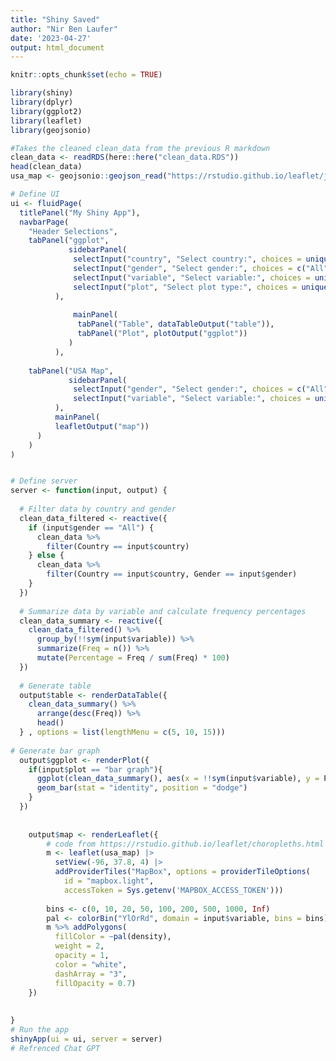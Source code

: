 ```yaml
---
title: "Shiny Saved"
author: "Nir Ben Laufer"
date: '2023-04-27'
output: html_document
---
```


```r
knitr::opts_chunk$set(echo = TRUE)
```

```r
library(shiny)
library(dplyr)
library(ggplot2)
library(leaflet)
library(geojsonio)

```


```r

#Takes the cleaned clean_data from the previous R markdown
clean_data <- readRDS(here::here("clean_data.RDS"))
head(clean_data)
usa_map <- geojsonio::geojson_read("https://rstudio.github.io/leaflet/json/us-states.geojson", what = "sp")

```


```r
# Define UI
ui <- fluidPage(
  titlePanel("My Shiny App"),
  navbarPage(
    "Header Selections",
    tabPanel("ggplot",
             sidebarPanel(
              selectInput("country", "Select country:", choices = unique(clean_data$Country)),
              selectInput("gender", "Select gender:", choices = c("All", unique(clean_data$Gender))),
              selectInput("variable", "Select variable:", choices = unique(names(clean_data)[2:ncol(clean_data)])),
              selectInput("plot", "Select plot type:", choices = unique(c("scatter plot", "bar graph")))
          ),
          
              mainPanel(
               tabPanel("Table", dataTableOutput("table")),
               tabPanel("Plot", plotOutput("ggplot"))
             )
          ),
      
    tabPanel("USA Map",
             sidebarPanel(
              selectInput("gender", "Select gender:", choices = c("All", unique(clean_data$Gender))),
              selectInput("variable", "Select variable:", choices = unique(names(clean_data)[2:ncol(clean_data)])),
          ),
          mainPanel(
          leafletOutput("map"))
      )       
    )
)


# Define server
server <- function(input, output) {
  
  # Filter data by country and gender
  clean_data_filtered <- reactive({
    if (input$gender == "All") {
      clean_data %>%
        filter(Country == input$country)
    } else {
      clean_data %>%
        filter(Country == input$country, Gender == input$gender)
    }
  })
  
  # Summarize data by variable and calculate frequency percentages
  clean_data_summary <- reactive({
    clean_data_filtered() %>%
      group_by(!!sym(input$variable)) %>%
      summarize(Freq = n()) %>%
      mutate(Percentage = Freq / sum(Freq) * 100)
  })
  
  # Generate table
  output$table <- renderDataTable({
    clean_data_summary() %>%
      arrange(desc(Freq)) %>%
      head()
  } , options = list(lengthMenu = c(5, 10, 15)))
  
# Generate bar graph
  output$ggplot <- renderPlot({
    if(input$plot == "bar graph"){
      ggplot(clean_data_summary(), aes(x = !!sym(input$variable), y = Percentage)) +
      geom_bar(stat = "identity", position = "dodge")
    }
  })
  
  
    output$map <- renderLeaflet({
        # code from https://rstudio.github.io/leaflet/choropleths.html
        m <- leaflet(usa_map) |> 
          setView(-96, 37.8, 4) |> 
          addProviderTiles("MapBox", options = providerTileOptions(
            id = "mapbox.light",
            accessToken = Sys.getenv('MAPBOX_ACCESS_TOKEN'))) 
        
        bins <- c(0, 10, 20, 50, 100, 200, 500, 1000, Inf)
        pal <- colorBin("YlOrRd", domain = input$variable, bins = bins)
        m %>% addPolygons(
          fillColor = ~pal(density),
          weight = 2,
          opacity = 1,
          color = "white",
          dashArray = "3",
          fillOpacity = 0.7)
    })
  
  
}
# Run the app
shinyApp(ui = ui, server = server)
# Refrenced Chat GPT
```
